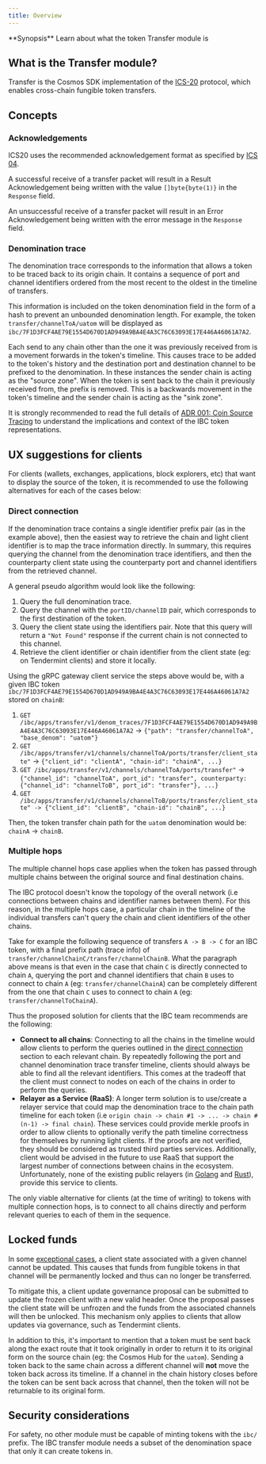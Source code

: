 ```yaml
---
title: Overview
---
```

<Note>
**Synopsis**
Learn about what the token Transfer module is
</Note>

## What is the Transfer module?

Transfer is the Cosmos SDK implementation of the [ICS-20](https://github.com/cosmos/ibc/tree/master/spec/app/ics-020-fungible-token-transfer) protocol, which enables cross-chain fungible token transfers.

## Concepts

### Acknowledgements

ICS20 uses the recommended acknowledgement format as specified by [ICS 04](https://github.com/cosmos/ibc/tree/master/spec/core/ics-004-channel-and-packet-semantics#acknowledgement-envelope).

A successful receive of a transfer packet will result in a Result Acknowledgement being written
with the value `[]byte{byte(1)}` in the `Response` field.

An unsuccessful receive of a transfer packet will result in an Error Acknowledgement being written
with the error message in the `Response` field.

### Denomination trace

The denomination trace corresponds to the information that allows a token to be traced back to its
origin chain. It contains a sequence of port and channel identifiers ordered from the most recent to
the oldest in the timeline of transfers.

This information is included on the token denomination field in the form of a hash to prevent an
unbounded denomination length. For example, the token `transfer/channelToA/uatom` will be displayed
as `ibc/7F1D3FCF4AE79E1554D670D1AD949A9BA4E4A3C76C63093E17E446A46061A7A2`.

Each send to any chain other than the one it was previously received from is a movement forwards in
the token's timeline. This causes trace to be added to the token's history and the destination port
and destination channel to be prefixed to the denomination. In these instances the sender chain is
acting as the "source zone". When the token is sent back to the chain it previously received from, the
prefix is removed. This is a backwards movement in the token's timeline and the sender chain is
acting as the "sink zone".

It is strongly recommended to read the full details of [ADR 001: Coin Source Tracing](/docs/ibc/v4.6.x/architecture/adr-001-coin-source-tracing) to understand the implications and context of the IBC token representations.

## UX suggestions for clients

For clients (wallets, exchanges, applications, block explorers, etc) that want to display the source of the token, it is recommended to use the following alternatives for each of the cases below:

### Direct connection

If the denomination trace contains a single identifier prefix pair (as in the example above), then
the easiest way to retrieve the chain and light client identifier is to map the trace information
directly. In summary, this requires querying the channel from the denomination trace identifiers,
and then the counterparty client state using the counterparty port and channel identifiers from the
retrieved channel.

A general pseudo algorithm would look like the following:

1. Query the full denomination trace.
2. Query the channel with the `portID/channelID` pair, which corresponds to the first destination of the
   token.
3. Query the client state using the identifiers pair. Note that this query will return a `"Not
   Found"` response if the current chain is not connected to this channel.
4. Retrieve the client identifier or chain identifier from the client state (eg: on
   Tendermint clients) and store it locally.

Using the gRPC gateway client service the steps above would be, with a given IBC token `ibc/7F1D3FCF4AE79E1554D670D1AD949A9BA4E4A3C76C63093E17E446A46061A7A2` stored on `chainB`:

1. `GET /ibc/apps/transfer/v1/denom_traces/7F1D3FCF4AE79E1554D670D1AD949A9BA4E4A3C76C63093E17E446A46061A7A2` -> `{"path": "transfer/channelToA", "base_denom": "uatom"}`
2. `GET /ibc/apps/transfer/v1/channels/channelToA/ports/transfer/client_state"` -> `{"client_id": "clientA", "chain-id": "chainA", ...}`
3. `GET /ibc/apps/transfer/v1/channels/channelToA/ports/transfer"` -> `{"channel_id": "channelToA", port_id": "transfer", counterparty: {"channel_id": "channelToB", port_id": "transfer"}, ...}`
4. `GET /ibc/apps/transfer/v1/channels/channelToB/ports/transfer/client_state" -> {"client_id": "clientB", "chain-id": "chainB", ...}`

Then, the token transfer chain path for the `uatom` denomination would be: `chainA` -> `chainB`.

### Multiple hops

The multiple channel hops case applies when the token has passed through multiple chains between the original source and final destination chains.

The IBC protocol doesn't know the topology of the overall network (i.e connections between chains and identifier names between them). For this reason, in the multiple hops case, a particular chain in the timeline of the individual transfers can't query the chain and client identifiers of the other chains.

Take for example the following sequence of transfers `A -> B -> C` for an IBC token, with a final prefix path (trace info) of `transfer/channelChainC/transfer/channelChainB`. What the paragraph above means is that even in the case that chain `C` is directly connected to chain `A`, querying the port and channel identifiers that chain `B` uses to connect to chain `A` (eg: `transfer/channelChainA`) can be completely different from the one that chain `C` uses to connect to chain `A` (eg: `transfer/channelToChainA`).

Thus the proposed solution for clients that the IBC team recommends are the following:

* **Connect to all chains**: Connecting to all the chains in the timeline would allow clients to
  perform the queries outlined in the [direct connection](#direct-connection) section to each
  relevant chain. By repeatedly following the port and channel denomination trace transfer timeline,
  clients should always be able to find all the relevant identifiers. This comes at the tradeoff
  that the client must connect to nodes on each of the chains in order to perform the queries.
* **Relayer as a Service (RaaS)**: A longer term solution is to use/create a relayer service that
  could map the denomination trace to the chain path timeline for each token (i.e `origin chain ->
  chain #1 -> ... -> chain #(n-1) -> final chain`). These services could provide merkle proofs in
  order to allow clients to optionally verify the path timeline correctness for themselves by
  running light clients. If the proofs are not verified, they should be considered as trusted third
  parties services. Additionally, client would be advised in the future to use RaaS that support the
  largest number of connections between chains in the ecosystem. Unfortunately, none of the existing
  public relayers (in [Golang](https://github.com/cosmos/relayer) and
  [Rust](https://github.com/informalsystems/ibc-rs)), provide this service to clients.

<Tip>
The only viable alternative for clients (at the time of writing) to tokens with multiple connection hops, is to connect to all chains directly and perform relevant queries to each of them in the sequence.
</Tip>

## Locked funds

In some [exceptional cases](/docs/ibc/v4.6.x/architecture/adr-026-ibc-client-recovery-mechanisms#exceptional-cases), a client state associated with a given channel cannot be updated. This causes that funds from fungible tokens in that channel will be permanently locked and thus can no longer be transferred.

To mitigate this, a client update governance proposal can be submitted to update the frozen client
with a new valid header. Once the proposal passes the client state will be unfrozen and the funds
from the associated channels will then be unlocked. This mechanism only applies to clients that
allow updates via governance, such as Tendermint clients.

In addition to this, it's important to mention that a token must be sent back along the exact route
that it took originally in order to return it to its original form on the source chain (eg: the
Cosmos Hub for the `uatom`). Sending a token back to the same chain across a different channel will
**not** move the token back across its timeline. If a channel in the chain history closes before the
token can be sent back across that channel, then the token will not be returnable to its original
form.

## Security considerations

For safety, no other module must be capable of minting tokens with the `ibc/` prefix. The IBC
transfer module needs a subset of the denomination space that only it can create tokens in.
